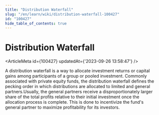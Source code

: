 ```yaml
---
title: "Distribution Waterfall"
slug: "/en/learn/wiki/distribution-waterfall-100427"
id: "100427"
hide_table_of_contents: true
---
```



# Distribution Waterfall

<ArticleMeta id={100427} updatedAt={'2023-09-26 13:58:47'} />
<div className='border-solid border-b border-t-0 my-4 border-[var(--ifm-color-gray-300)]' />

A distribution waterfall is a way to allocate investment returns or capital gains among participants of a group or pooled investment. Commonly associated with private equity funds, the distribution waterfall defines the pecking order in which distributions are allocated to limited and general partners.Usually, the general partners receive a disproportionately larger share of the total profits relative to their initial investment once the allocation process is complete. This is done to incentivize the fund's general partner to maximize profitability for its investors.
